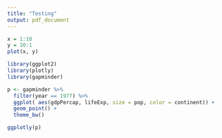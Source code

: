 ```yaml
---
title: "Testing"
output: pdf_document
---
```


```r
x = 1:10
y = 10:1 
plot(x, y)
```

```r
library(ggplot2)
library(plotly)
library(gapminder)

p <- gapminder %>%
  filter(year == 1977) %>%
  ggplot( aes(gdpPercap, lifeExp, size = pop, color = continent)) +
  geom_point() +
  theme_bw()

ggplotly(p)
```